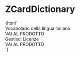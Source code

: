 
<Meta title="Card/ZCardDictionary" component="z-card-dictionary" />

# ZCardDictionary

<Preview>
  <Story name="z-card-dictionary">
    {html`
      <z-card-dictionary
        name="${text('name', 'Lo Zingarelli')}"
        cover="${text('cover', 'https://staticmy.zanichelli.it/catalogo/assets/m40004.9788808194121.jpg')}"
        disabled="${boolean('disabled', false)}"
        flipped="${boolean('flipped', false)}"
      >
        <z-card-footer-sections>
          <div slot="top">Vocabolario della lingua italiana</div>
          <div slot="bottom"><z-button variant="primary" style="width:100%;">VAI AL PRODOTTO</z-button></div>
        </z-card-footer-sections>
        <z-card-info
          slot="back-info"
          data='{"author":"Nicola Zingarelli","year":"2021","title":"Vocabolario della lingua italiana","description":"A cura di Mario Cannella, Beata Lazzarini","onlineLicense":{"expiration":"31/12/2021","installations":"1"},"offlineLicense":{"expiration":"30/06/2021","installations":"2"}}'
        >
          <z-button variant="tertiary" icon="gear">Gestisci Licenze</z-button>
        </z-card-info>
        <z-card-footer-sections slot="back-footer">
          <div slot="bottom"><z-button variant="primary" style="width:100%;" tabindex="1">VAI AL PRODOTTO</z-button></div>
        </z-card-footer-sections>
      </z-card-dictionary>
    `}
  </Story>
</Preview>

<Props of="z-card-dictionary" />


